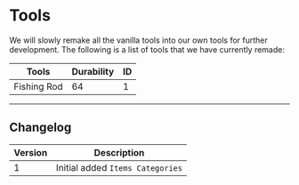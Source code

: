 # Tools

We will slowly remake all the vanilla tools into our own tools for further development. The following is a list of tools that we have currently remade:

| Tools       | Durability | ID  |
| ----------- | ---------- | --- |
| Fishing Rod | 64         | 1   |

---

## Changelog

| Version | Description                      |
| ------- | -------------------------------- |
| 1       | Initial added `Items Categories` |
